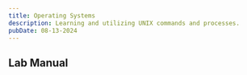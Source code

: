 ```yaml
---
title: Operating Systems
description: Learning and utilizing UNIX commands and processes.
pubDate: 08-13-2024
---
```



## Lab Manual

<PDFCard
	title="OS Lab Manual"
	description="Distributed by Manipal Institute of Technology, Bengaluru."
	path="/files/os-lab-manual.pdf"
/>
